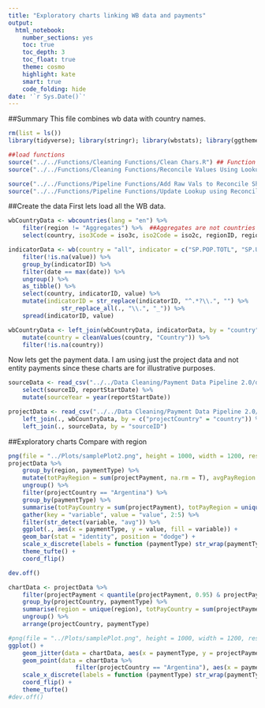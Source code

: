 ```yaml
---
title: "Exploratory charts linking WB data and payments"
output: 
  html_notebook:
    number_sections: yes
    toc: true
    toc_depth: 3
    toc_float: true
    theme: cosmo
    highlight: kate
    smart: true
    code_folding: hide
date: '`r Sys.Date()`'
---
```


##Summary
This file combines wb data with country names.

```r
rm(list = ls())
library(tidyverse); library(stringr); library(wbstats); library(ggthemes); library(viridis); library(lubridate)

##load functions
source("../../Functions/Cleaning Functions/Clean Chars.R") ## Function to clean character vectors
source("../../Functions/Cleaning Functions/Reconcile Values Using Lookups.R") ## Function to reconcile values using the lookup tables

source("../../Functions/Pipeline Functions/Add Raw Vals to Reconcile Sheet.R")
source("../../Functions/Pipeline Functions/Update Lookup using Reconcile Sheet.R")

```


##Create the data
First lets load all the WB data.

```r
wbCountryData <- wbcountries(lang = "en") %>% 
    filter(region != "Aggregates") %>%  ##Aggregates are not countries
    select(country, iso3Code = iso3c, iso2Code = iso2c, regionID, region, incomeID, incomeClass = income)

indicatorData <- wb(country = "all", indicator = c("SP.POP.TOTL", "SP.URB.TOTL", "SP.RUR.TOTL"), mrv = 10) %>% 
    filter(!is.na(value)) %>% 
    group_by(indicatorID) %>% 
    filter(date == max(date)) %>% 
    ungroup() %>% 
    as_tibble() %>% 
    select(country, indicatorID, value) %>% 
    mutate(indicatorID = str_replace(indicatorID, "^.*?\\.", "") %>% 
               str_replace_all(., "\\.", "_")) %>% 
    spread(indicatorID, value)

wbCountryData <- left_join(wbCountryData, indicatorData, by = "country") %>% 
    mutate(country = cleanValues(country, "Country")) %>% 
    filter(!is.na(country))
```

Now lets get the payment data. I am using just the project data and not entity payments since these charts are for illustrative purposes.

```r
sourceData <- read_csv("../../Data Cleaning/Payment Data Pipeline 2.0/data/Current website data/allSource.csv") %>% 
    select(sourceID, reportStartDate) %>% 
    mutate(sourceYear = year(reportStartDate))

projectData <- read_csv("../../Data Cleaning/Payment Data Pipeline 2.0/data/Current website data/allProject.csv") %>% 
    left_join(., wbCountryData, by = c("projectCountry" = "country")) %>% 
    left_join(., sourceData, by = "sourceID")
```


##Exploratory charts
Compare with region

```r
png(file = "../Plots/samplePlot2.png", height = 1000, width = 1200, res = 100)
projectData %>% 
    group_by(region, paymentType) %>% 
    mutate(totPayRegion = sum(projectPayment, na.rm = T), avgPayRegion = mean(projectPayment, na.rm = T)) %>% 
    ungroup() %>% 
    filter(projectCountry == "Argentina") %>% 
    group_by(paymentType) %>% 
    summarise(totPayCountry = sum(projectPayment), totPayRegion = unique(totPayRegion), avgPayCountry = mean(projectPayment), avgPayRegion = unique(avgPayRegion)) %>% 
    gather(key = "variable", value = "value", 2:5) %>% 
    filter(str_detect(variable, "avg")) %>% 
    ggplot(., aes(x = paymentType, y = value, fill = variable)) +
    geom_bar(stat = "identity", position = "dodge") +
    scale_x_discrete(labels = function (paymentType) str_wrap(paymentType, width = 16)) +
    theme_tufte() +
    coord_flip()

dev.off()
```



```r
chartData <- projectData %>%
    filter(projectPayment < quantile(projectPayment, 0.95) & projectPayment > 0) %>% 
    group_by(projectCountry, paymentType) %>% 
    summarise(region = unique(region), totPayCountry = sum(projectPayment), avgPayCountry = mean(projectPayment)) %>% 
    ungroup() %>% 
    arrange(projectCountry, paymentType)

#png(file = "../Plots/samplePlot.png", height = 1000, width = 1200, res = 100)
ggplot() +
    geom_jitter(data = chartData, aes(x = paymentType, y = projectPayment), alpha = 0.2) +
    geom_point(data = chartData %>% 
                   filter(projectCountry == "Argentina"), aes(x = paymentType, y = projectPayment), colour = "red", size = 3, alpha = 0.7) +
    scale_x_discrete(labels = function (paymentType) str_wrap(paymentType, width = 16)) +
    coord_flip() +
    theme_tufte()
#dev.off()
```




